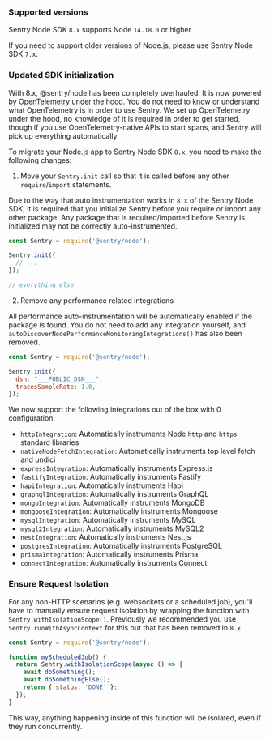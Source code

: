 ### Supported versions

Sentry Node SDK `8.x` supports Node `14.18.0` or higher

If you need to support older versions of Node.js, please use Sentry Node SDK `7.x`.

### Updated SDK initialization

With 8.x, @sentry/node has been completely overhauled. It is now powered by [OpenTelemetry](https://opentelemetry.io/) under the hood. You do not need to know or understand what OpenTelemetry is in order to use Sentry. We set up OpenTelemetry under the hood, no knowledge of it is required in order to get started, though if you use OpenTelemetry-native APIs to start spans, and Sentry will pick up everything automatically.

To migrate your Node.js app to Sentry Node SDK `8.x`, you need to make the following changes:

1. Move your `Sentry.init` call so that it is called before any other `require`/`import` statements.

Due to the way that auto instrumentation works in `8.x` of the Sentry Node SDK, it is required that you initialize Sentry before you require or import any other package. Any package that is required/imported before Sentry is initialized may not be correctly auto-instrumented.

```JavaScript
const Sentry = require('@sentry/node');

Sentry.init({
  // ...
});

// everything else
```

2. Remove any performance related integrations

All performance auto-instrumentation will be automatically enabled if the package is found. You do not need to add any integration yourself, and `autoDiscoverNodePerformanceMonitoringIntegrations()` has also been removed.

```JavaScript
const Sentry = require('@sentry/node');

Sentry.init({
  dsn: "___PUBLIC_DSN___",
  tracesSampleRate: 1.0,
});
```

We now support the following integrations out of the box with 0 configuration:

- `httpIntegration`: Automatically instruments Node `http` and `https` standard libraries
- `nativeNodeFetchIntegration`: Automatically instruments top level fetch and undici
- `expressIntegration`: Automatically instruments Express.js
- `fastifyIntegration`: Automatically instruments Fastify
- `hapiIntegration`: Automatically instruments Hapi
- `graphqlIntegration`: Automatically instruments GraphQL
- `mongoIntegration`: Automatically instruments MongoDB
- `mongooseIntegration`: Automatically instruments Mongoose
- `mysqlIntegration`: Automatically instruments MySQL
- `mysql2Integration`: Automatically instruments MySQL2
- `nestIntegration`: Automatically instruments Nest.js
- `postgresIntegration`: Automatically instruments PostgreSQL
- `prismaIntegration`: Automatically instruments Prisma
- `connectIntegration`: Automatically instruments Connect

### Ensure Request Isolation

For any non-HTTP scenarios (e.g. websockets or a scheduled job), you'll have to manually ensure request isolation by wrapping the function with `Sentry.withIsolationScope()`. Previously we recommended you use `Sentry.runWithAsyncContext` for this but that has been removed in `8.x`.

```JavaScript
const Sentry = require('@sentry/node');

function myScheduledJob() {
  return Sentry.withIsolationScope(async () => {
    await doSomething();
    await doSomethingElse();
    return { status: 'DONE' };
  });
}
```

This way, anything happening inside of this function will be isolated, even if they run concurrently.
